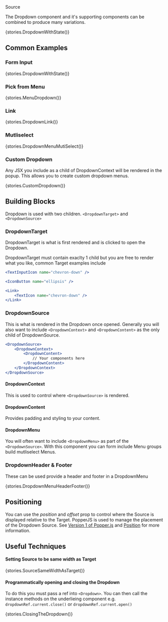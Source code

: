 
<Meta title="Components/Dropdown" component={Dropdown}/>

<Title>Dropdown</Title>
<Subtitle>Source</Subtitle>

The Dropdown component and it's supporting components can be combined to produce many variations.

<Story name="DropdownWithState">{stories.DropdownWithState()}</Story>

<Props />

## Common Examples

### Form Input

<Preview>
  <Story name="Form Input">{stories.DropdownWithState()}</Story>
</Preview>

### Pick from Menu

<Preview>
  <Story name="Pick from Menu">{stories.MenuDropdown()}</Story>
</Preview>

### Link

<Preview>
  <Story name="Link">{stories.DropdownLink()}</Story>
</Preview>


### Mutliselect

<Preview>
  <Story name="Mutliselect">{stories.DropdownMenuMutiSelect()}</Story>
</Preview>

### Custom Dropdown

Any JSX you include as a child of DropdownContext will be rendered in the popup. This allows you to create custom dropdown menus.

<Preview>
  <Story name="Custom Dropdown">{stories.CustomDropdown()}</Story>
</Preview>

## Building Blocks

Dropdown is used with two children. `<DropdownTarget>` and `<DropdownSource>` 

### DropdownTarget
DropdownTarget is what is first rendered and is clicked to open the Dropdown.

DropdownTarget must contain exaclty 1 child but you are free to render what you like, common Target examples include 
```jsx 
<TextInputIcon name="chevron-down" />
```
```jsx 
<IconButton name="ellipsis" />
```
```jsx
<Link>
    <TextIcon name="chevron-down" />
</Link>
```

### DropdownSource
This is what is rendered in the Dropdown once opened. Generally you will also want to include `<DropdownContext>` and `<DropdownContent>` as the only child of DropdownSource. 

```jsx 
<DropdownSource>
    <DropdownContext>
        <DropdownContent>
            // Your components here
        </DropdownContent>
    </DropdownContext>
</DropdownSource>
```

#### DropdownContext

This is used to control where `<DropdownSource>` is rendered.

#### DropdownContent

Provides padding and styling to your content.

#### DropdownMenu
You will often want to include `<DropdownMenu>` as part of the  `<DropdownSource>`. With this component you can form include Menu groups build mutliselect Menus.

### DropdownHeader & Footer
These can be used provide a header and footer in a DropdownMenu

<Preview>
  <Story name="Header & Footer">{stories.DropdownMenuHeaderFooter()}</Story>
</Preview>

## Positioning
You can use the *position* and *offset* prop to control where the Source is displayed relative to the Target. PopperJS is used to manage the placement of the Dropdown Source. See [Version 1 of Popper.js](https://popper.js.org/docs/v1/) and [Position](https://github.com/BrandwatchLtd/axiom-react/blob/master/packages/axiom-components/src/Position/Position.js) for more information.

## Useful Techniques

#### Setting Source to be same width as Target

<Preview>
  <Story name="Source to be same width as Target">{stories.SourceSameWidthAsTarget()}</Story>
</Preview>

#### Programmatically opening and closing the Dropdown
To do this you must pass a ref into `<Dropdown>`. You can then call the instance methods on the underlieing component e.g. `dropdownRef.current.close()` or `dropdownRef.current.open()`

<Preview>
  <Story name="Closing with ref">{stories.ClosingTheDropdown()}</Story>
</Preview>